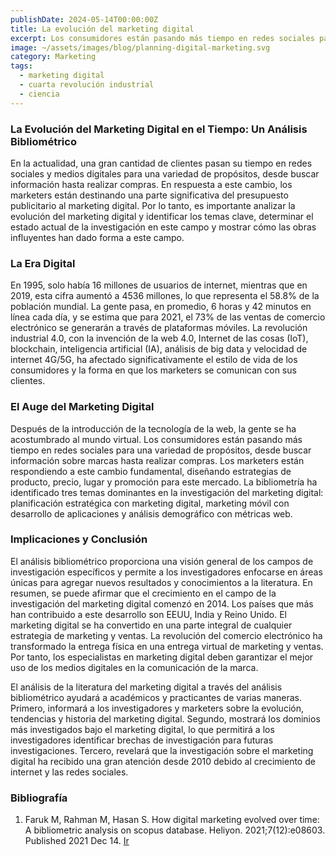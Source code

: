 ```yaml
---
publishDate: 2024-05-14T00:00:00Z
title: La evolución del marketing digital 
excerpt: Los consumidores están pasando más tiempo en redes sociales para una variedad de propósitos, desde buscar información sobre marcas hasta realizar compras.
image: ~/assets/images/blog/planning-digital-marketing.svg
category: Marketing
tags:
  - marketing digital
  - cuarta revolución industrial
  - ciencia
---
```


### La Evolución del Marketing Digital en el Tiempo: Un Análisis Bibliométrico

En la actualidad, una gran cantidad de clientes pasan su tiempo en redes sociales y medios digitales para una variedad de propósitos, desde buscar información hasta realizar compras. En respuesta a este cambio, los marketers están destinando una parte significativa del presupuesto publicitario al marketing digital. Por lo tanto, es importante analizar la evolución del marketing digital y identificar los temas clave, determinar el estado actual de la investigación en este campo y mostrar cómo las obras influyentes han dado forma a este campo.

### La Era Digital

En 1995, solo había 16 millones de usuarios de internet, mientras que en 2019, esta cifra aumentó a 4536 millones, lo que representa el 58.8% de la población mundial. La gente pasa, en promedio, 6 horas y 42 minutos en línea cada día, y se estima que para 2021, el 73% de las ventas de comercio electrónico se generarán a través de plataformas móviles. La revolución industrial 4.0, con la invención de la web 4.0, Internet de las cosas (IoT), blockchain, inteligencia artificial (IA), análisis de big data y velocidad de internet 4G/5G, ha afectado significativamente el estilo de vida de los consumidores y la forma en que los marketers se comunican con sus clientes.

### El Auge del Marketing Digital

Después de la introducción de la tecnología de la web, la gente se ha acostumbrado al mundo virtual. Los consumidores están pasando más tiempo en redes sociales para una variedad de propósitos, desde buscar información sobre marcas hasta realizar compras. Los marketers están respondiendo a este cambio fundamental, diseñando estrategias de producto, precio, lugar y promoción para este mercado. La bibliometría ha identificado tres temas dominantes en la investigación del marketing digital: planificación estratégica con marketing digital, marketing móvil con desarrollo de aplicaciones y análisis demográfico con métricas web.

### Implicaciones y Conclusión

El análisis bibliométrico proporciona una visión general de los campos de investigación específicos y permite a los investigadores enfocarse en áreas únicas para agregar nuevos resultados y conocimientos a la literatura. En resumen, se puede afirmar que el crecimiento en el campo de la investigación del marketing digital comenzó en 2014. Los países que más han contribuido a este desarrollo son EEUU, India y Reino Unido. El marketing digital se ha convertido en una parte integral de cualquier estrategia de marketing y ventas. La revolución del comercio electrónico ha transformado la entrega física en una entrega virtual de marketing y ventas.
Por tanto, los especialistas en marketing digital deben garantizar el mejor uso de los medios digitales en la comunicación de la marca.

El análisis de la literatura del marketing digital a través del análisis bibliométrico ayudará a académicos y practicantes de varias maneras. Primero, informará a los investigadores y marketers sobre la evolución, tendencias y historia del marketing digital. Segundo, mostrará los dominios más investigados bajo el marketing digital, lo que permitirá a los investigadores identificar brechas de investigación para futuras investigaciones. Tercero, revelará que la investigación sobre el marketing digital ha recibido una gran atención desde 2010 debido al crecimiento de internet y las redes sociales.

### Bibliografía
1. Faruk M, Rahman M, Hasan S. How digital marketing evolved over time: A bibliometric analysis on scopus database. Heliyon. 2021;7(12):e08603. Published 2021 Dec 14.
<a href="https://www.ncbi.nlm.nih.gov/pmc/articles/PMC8695267/" target="_blank">Ir</a>